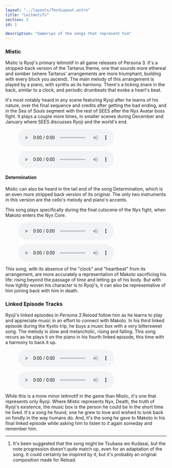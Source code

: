 ```yaml
---
layout: "../layouts/TextLayout.astro"
title: "Leitmotifs"
section: 3
id: 1

description: "Gamerips of the songs that represent him"
---
```

### Mistic
Mistic is Ryoji's primary leitmotif in all game releases of Persona 3. It's a stripped-back version of the Tartarus theme, one that sounds more ethereal and somber (where Tartarus' arrangements are more triumphant, building with every block you ascend). The main melody of this arrangement is played by a piano, with synths as its harmony. There's a ticking snare in the back, similar to a clock, and periodic drumbeats that evoke a heart's beat.

It's most notably heard in any scene featuring Ryoji after he learns of his nature, over the final sequence and credits after getting the bad ending, and in the Sea of Souls segment with the rest of SEES after the Nyx Avatar boss fight. It plays a couple more times, in smaller scenes during December and January where SEES discusses Ryoji and the world's end.
<figure>
    <audio controls src="/audio/mistic-original-ver.mp3" />
    <figcaption>Mistic from the original release of Persona 3 (2006)</figcaption>
</figure>

<figure>
    <audio controls src="/audio/mistic-reload-ver.mp3" />
    <figcaption>Mistic from Persona 3 Reload (2024)</figcaption>
</figure>

#### Determination
Mistic can also be heard in the tail end of the song Determination, which is an even more stripped back version of its original. The only two instruments in this version are the cello's melody and piano's accents.

This song plays specifically during the final cutscene of the Nyx fight, when Makoto enters the Nyx Core.
<figure>
    <audio controls src="/audio/determinationtail-original-ver.mp3" />
    <figcaption>The coda of Determination, from the original release Persona 3 (2006)</figcaption>
</figure>

<figure>
    <audio controls src="/audio/determinationtail-reload-ver.mp3" />
    <figcaption>The coda of Determination, from Persona 3 Reload (2024)</figcaption>
</figure>

This song, with its absence of the "clock" and "heartbeat" from its arrangement, are more accurately a representation of Makoto sacrificing his life: rising beyond the passage of time and letting go of his body. But with how tightly woven his character is to Ryoji's, it can also be representative of him joining back with him in death.

### Linked Episode Tracks
Ryoji's linked episodes in *Persona 3 Reload* follow him as he learns to play and appreciate music in an effort to connect with Makoto. In his third linked episode during the Kyoto trip, he buys a music box with a very bittersweet song. The melody is slow and melancholic, rising and falling. This song recurs as he plays it on the piano in his fourth linked episode, this time with a harmony to back it up.
<figure>
    <audio controls src="/audio/ryoji-music-box.mp3" />
    <figcaption>Ryoji's music box. Song unknown<sup>[1]</sup>, but likely an original. From L.E. 3</figcaption>
</figure>

<figure>
    <audio controls src="/audio/ryoji-piano-2.mp3" />
    <figcaption>A piano rendition of the music box's song, from L.E. 4. Notably there's an opening segment that didn't make it into the game</figcaption>
</figure>

While this is a more minor leitmotif in the game than Mistic, it's one that represents only Ryoji. Where Mistic represents Nyx, Death, the truth of Ryoji's existence, the music box is the person he could be in the short time he lived. It's a song he found, one he grew to love and wished to look back on fondly in the way humans do. And, it's the song he gave to Makoto in his final linked episode while asking him to listen to it again someday and remember him.

---
1. It's been suggested that the song might be Tsubasa wo Kudasai, but the note progression doesn't *quite* match up, even for an adaptation of the song. It could certainly be inspired by it, but it's probably an original composition made for Reload.